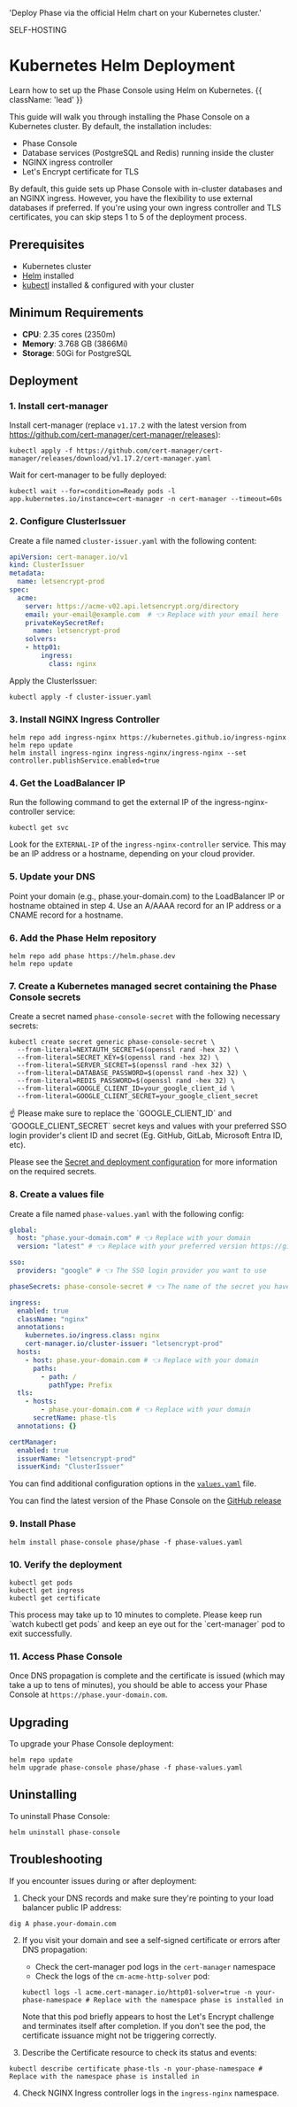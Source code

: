 
'Deploy Phase via the official Helm chart on your Kubernetes cluster.'

<Tag variant="small">SELF-HOSTING</Tag>

# Kubernetes Helm Deployment

Learn how to set up the Phase Console using Helm on Kubernetes. {{ className: 'lead' }}

This guide will walk you through installing the Phase Console on a Kubernetes cluster. By default, the installation includes:

- Phase Console
- Database services (PostgreSQL and Redis) running inside the cluster
- NGINX ingress controller
- Let's Encrypt certificate for TLS

By default, this guide sets up Phase Console with in-cluster databases and an NGINX ingress. However, you have the flexibility to use external databases if preferred. If you're using your own ingress controller and TLS certificates, you can skip steps 1 to 5 of the deployment process.

## Prerequisites

- Kubernetes cluster
- [Helm](https://helm.sh/docs/intro/install/) installed
- [kubectl](https://kubernetes.io/docs/tasks/tools/#kubectl) installed & configured with your cluster

## Minimum Requirements

- **CPU**: 2.35 cores (2350m)
- **Memory**: 3.768 GB (3866Mi)
- **Storage**: 50Gi for PostgreSQL

## Deployment

### 1. Install cert-manager

Install cert-manager (replace `v1.17.2` with the latest version from https://github.com/cert-manager/cert-manager/releases):

```fish
kubectl apply -f https://github.com/cert-manager/cert-manager/releases/download/v1.17.2/cert-manager.yaml
```

Wait for cert-manager to be fully deployed:

```fish
kubectl wait --for=condition=Ready pods -l app.kubernetes.io/instance=cert-manager -n cert-manager --timeout=60s
```

### 2. Configure ClusterIssuer

Create a file named `cluster-issuer.yaml` with the following content:

```yaml
apiVersion: cert-manager.io/v1
kind: ClusterIssuer
metadata:
  name: letsencrypt-prod
spec:
  acme:
    server: https://acme-v02.api.letsencrypt.org/directory
    email: your-email@example.com  # 👈 Replace with your email here
    privateKeySecretRef:
      name: letsencrypt-prod
    solvers:
    - http01:
        ingress:
          class: nginx
```

Apply the ClusterIssuer:

```fish
kubectl apply -f cluster-issuer.yaml
```

### 3. Install NGINX Ingress Controller

```fish
helm repo add ingress-nginx https://kubernetes.github.io/ingress-nginx
helm repo update
helm install ingress-nginx ingress-nginx/ingress-nginx --set controller.publishService.enabled=true
```

### 4. Get the LoadBalancer IP

Run the following command to get the external IP of the ingress-nginx-controller service:

```fish
kubectl get svc
```

Look for the `EXTERNAL-IP` of the `ingress-nginx-controller` service. This may be an IP address or a hostname, depending on your cloud provider.

### 5. Update your DNS

Point your domain (e.g., phase.your-domain.com) to the LoadBalancer IP or hostname obtained in step 4. Use an A/AAAA record for an IP address or a CNAME record for a hostname.

### 6. Add the Phase Helm repository

```fish
helm repo add phase https://helm.phase.dev
helm repo update
```

### 7. Create a Kubernetes managed secret containing the Phase Console secrets

Create a secret named `phase-console-secret` with the following necessary secrets:

```fish
kubectl create secret generic phase-console-secret \
  --from-literal=NEXTAUTH_SECRET=$(openssl rand -hex 32) \
  --from-literal=SECRET_KEY=$(openssl rand -hex 32) \
  --from-literal=SERVER_SECRET=$(openssl rand -hex 32) \
  --from-literal=DATABASE_PASSWORD=$(openssl rand -hex 32) \
  --from-literal=REDIS_PASSWORD=$(openssl rand -hex 32) \
  --from-literal=GOOGLE_CLIENT_ID=your_google_client_id \
  --from-literal=GOOGLE_CLIENT_SECRET=your_google_client_secret
```

<Note>
☝️ Please make sure to replace the `GOOGLE_CLIENT_ID` and `GOOGLE_CLIENT_SECRET` secret keys and values with your preferred SSO login provider's client ID and secret (Eg. GitHub, GitLab, Microsoft Entra ID, etc).
</Note>

Please see the [Secret and deployment configuration](/self-hosting/configuration/envars) for more information on the required secrets. 

### 8. Create a values file

Create a file named `phase-values.yaml` with the following config:

```yaml
global:
  host: "phase.your-domain.com" # 👈 Replace with your domain
  version: "latest" # 👈 Replace with your preferred version https://github.com/phasehq/console/releases

sso:
  providers: "google" # 👈 The SSO login provider you want to use

phaseSecrets: phase-console-secret # 👈 The name of the secret you have created previously

ingress:
  enabled: true
  className: "nginx"
  annotations:
    kubernetes.io/ingress.class: nginx
    cert-manager.io/cluster-issuer: "letsencrypt-prod"
  hosts:
    - host: phase.your-domain.com # 👈 Replace with your domain
      paths:
        - path: /
          pathType: Prefix
  tls:
    - hosts:
        - phase.your-domain.com # 👈 Replace with your domain
      secretName: phase-tls
  annotations: {}

certManager:
  enabled: true
  issuerName: "letsencrypt-prod"
  issuerKind: "ClusterIssuer"
```

You can find additional configuration options in the [`values.yaml`](https://github.com/phasehq/kubernetes-secrets-operator/blob/main/phase-console/values.yaml) file.

You can find the latest version of the Phase Console on the [GitHub release](https://github.com/phasehq/console/releases)

### 9. Install Phase

```fish
helm install phase-console phase/phase -f phase-values.yaml
```

### 10. Verify the deployment

```fish
kubectl get pods
kubectl get ingress
kubectl get certificate
```

<Note>
This process may take up to 10 minutes to complete. Please keep run `watch kubectl get pods` and keep an eye out for the `cert-manager` pod to exit successfully.
</Note>

### 11. Access Phase Console

Once DNS propagation is complete and the certificate is issued (which may take a up to tens of minutes), you should be able to access your Phase Console at `https://phase.your-domain.com`.

## Upgrading

To upgrade your Phase Console deployment:

```fish
helm repo update
helm upgrade phase-console phase/phase -f phase-values.yaml
```

## Uninstalling

To uninstall Phase Console:

```fish
helm uninstall phase-console
```

## Troubleshooting

If you encounter issues during or after deployment:

1. Check your DNS records and make sure they're pointing to your load balancer public IP address:

```fish
dig A phase.your-domain.com
```

2. If you visit your domain and see a self-signed certificate or errors after DNS propagation:
   - Check the cert-manager pod logs in the `cert-manager` namespace
   - Check the logs of the `cm-acme-http-solver` pod:
   ```fish
   kubectl logs -l acme.cert-manager.io/http01-solver=true -n your-phase-namespace # Replace with the namespace phase is installed in
   ```
   Note that this pod briefly appears to host the Let's Encrypt challenge and terminates itself after completion. If you don't see the pod, the certificate issuance might not be triggering correctly.

3. Describe the Certificate resource to check its status and events:

```fish
kubectl describe certificate phase-tls -n your-phase-namespace # Replace with the namespace phase is installed in
```

4. Check NGINX Ingress controller logs in the `ingress-nginx` namespace.

